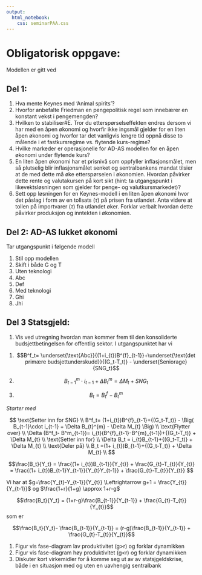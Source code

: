 ```yaml
---
output:
  html_notebook:
    css: seminarPAA.css
---
```


# Obligatorisk oppgave: 
Modellen er gitt ved


## Del 1:
1. Hva mente Keynes med 'Animal spirits'? 
1. Hvorfor anbefalte Friedman en pengepolitisk regel som innebærer en konstant vekst i pengemengden?
1. Hvilken to stabiliser#E. Tror du etterspørselseffekten endres dersom vi har med en åpen økonomi og hvorfir ikke
ingsmål gjelder for en liten åpen økonomi og hvorfor tar det vanligvis lengre tid oppnå disse to målende i et fastkursregime vs. flytende kurs-regime?
1. Hvilke markeder er operasjonelle for AD-AS modellen for en åpen økonomi under flytende kurs?
1. En liten åpen økonomi har et prisnivå som oppfyller inflasjonsmålet, men så plutselig blir inflasjonsmålet senket og sentralbankens mandat tilsier at de med dette må øke etterspørselen i økonomien. Hvordan påvirker dette rente og valutakursen på kort sikt (hint: ta utgangspunkt i likevektsløsningen som gjelder for penge- og valutkursmarkedet)?
1. Sett opp løsningen for en Keynes-modell i en liten åpen økonomi hvor det påslag i form av en tollsats  ($\tau$) på prisen fra utlandet. Anta videre at tollen på importvarer ($\tau$) fra utlandet øker. Forklar verbalt hvordan dette påvirker produksjon og inntekten i økonomien. 
  
## Del 2:  AD-AS lukket økonomi
Tar utgangspunkt i følgende modell

1. Stil opp modellen
1. Skift i både G og T
1. Uten teknologi
1. Abc
1. Def
1. Med teknologi
1. Ghi
1. Jhi

## Del 3 Statsgjeld:
1. Vis ved utregning hvordan man kommer frem til den konsoliderte budsjettbetingelsen for offentlig sektor. I 
utgangspunktet har vi
(@abc) 
$$B^f_t= \underset{\text{Abc}}{(1+i_{t})B^{f}_{t-1}}+\underset{\text{det primære budsjettunderskudd}}{(G_t-T_t)} - \underset{Seniorage}{SNG_t}$$

(@def)
$$ B_{t-1}^{m}\cdot i_{t-1} + \Delta B_{t}^{m} = \Delta M_{t} + SNG_{t}$$

(@ghi)
$$B_{t} = B_{t}^{f} - B_{t}^{m}$$

*Starter med*

$$
\text{Setter inn for SNG} \\
B^f_t= (1+i_{t})B^{f}_{t-1}+{(G_t-T_t)} - \Big( B_{t-1}\cdot i_{t-1} + \Delta B_{t}^{m} - \Delta M_{t} \Big) \\
\text{Flytter  over} \\
\Delta (B^f_t- B^m_{t-1})= i_{t}(B^{f}_{t-1}-B^{m}_{t-1})+{(G_t-T_t)}  + \Delta M_{t}  \\
\text{Setter inn for} \\
\Delta B_t = i_{t}B_{t-1}+{(G_t-T_t)}  + \Delta M_{t} \\
\text{Deler på} \\
B_t =(1+ i_{t})B_{t-1}+{(G_t-T_t)}  + \Delta M_{t} \\
$$

$$\frac{B_t}{Y_t} = \frac{(1+ i_{t})B_{t-1}}{Y_{t}} + \frac{G_{t}-T_{t}}{Y_{t}} = \frac{(1+ i_{t})B_{t-1}Y_{t-1}}{Y_{t}Y_{t-1}} + \frac{G_{t}-T_{t}}{Y_{t}}    $$

Vi har at $g=\frac{Y_{t}-Y_{t-1}}{Y_{t}} \Leftrightarrow g+1 = \frac{Y_{t}}{Y_{t-1}}$ og
$\frac{1+r}{1+g} \approx 1+r-g$

$$\frac{B_t}{Y_t} = (1+r-g)\frac{B_{t-1}}{Y_{t-1}} + \frac{G_{t}-T_{t}}{Y_{t}}$$
som er

$$\frac{B_t}{Y_t}- \frac{B_{t-1}}{Y_{t-1}} = (r-g)\frac{B_{t-1}}{Y_{t-1}} + \frac{G_{t}-T_{t}}{Y_{t}}$$



1. Figur vis fase-diagram lav produktivitet (g>r) og forklar dynamikken
1. Figur vis fase-diagram høy produktivitet (g<r) og forklar dynamikken
1. Diskuter kort virkemidler for å komme seg ut av av statsjgeldskrise, både i en situasjon med og uten en uavhengig sentralbank
